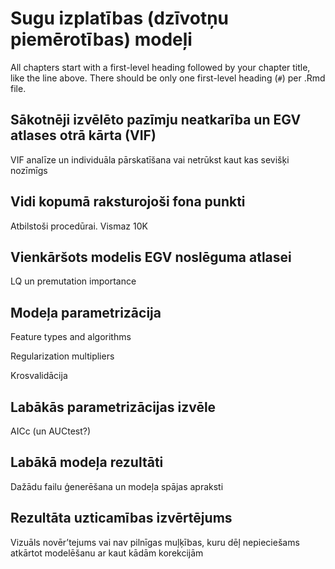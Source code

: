 # Sugu izplatības (dzīvotņu piemērotības) modeļi  {#Chapter7}

All chapters start with a first-level heading followed by your chapter title, like the line above. There should be only one first-level heading (`#`) per .Rmd file.

## Sākotnēji izvēlēto pazīmju neatkarība un EGV atlases otrā kārta (VIF)

VIF analīze un individuāla pārskatīšana vai netrūkst kaut kas sevišķi nozīmīgs

## Vidi kopumā raksturojoši fona punkti

Atbilstoši procedūrai. Vismaz 10K

## Vienkāršots modelis EGV noslēguma atlasei

LQ un premutation importance

## Modeļa parametrizācija

Feature types and algorithms

Regularization multipliers

Krosvalidācija

## Labākās parametrizācijas izvēle

AICc (un AUCtest?)

## Labākā modeļa rezultāti

Dažādu failu ģenerēšana un modeļa spājas apraksti

## Rezultāta uzticamības izvērtējums

Vizuāls novēr'tejums vai nav pilnīgas muļķības, kuru dēļ nepieciešams atkārtot modelēšanu ar kaut kādām korekcijām
